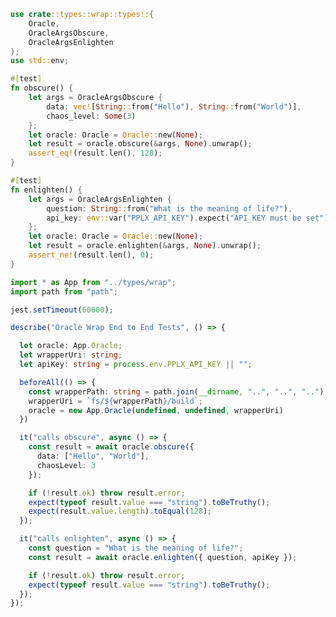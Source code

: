 
<Tabs groupId="integration-tests">
  <TabItem value="rust" label="Rust">

```rust title=src/lib.rs
use crate::types::wrap::types::{
    Oracle,
    OracleArgsObscure,
    OracleArgsEnlighten
};
use std::env;

#[test]
fn obscure() {
    let args = OracleArgsObscure {
        data: vec![String::from("Hello"), String::from("World")],
        chaos_level: Some(3)
    };
    let oracle: Oracle = Oracle::new(None);
    let result = oracle.obscure(&args, None).unwrap();
    assert_eq!(result.len(), 128);
}

#[test]
fn enlighten() {
    let args = OracleArgsEnlighten {
        question: String::from("What is the meaning of life?"),
        api_key: env::var("PPLX_API_KEY").expect("API_KEY must be set")
    };
    let oracle: Oracle = Oracle::new(None);
    let result = oracle.enlighten(&args, None).unwrap();
    assert_ne!(result.len(), 0);
}
```

  </TabItem>

  <TabItem value="typescript" label="TypeScript">

```ts title=src/__tests__/e2e/integration.spec.ts
import * as App from "../types/wrap";
import path from "path";

jest.setTimeout(60000);

describe("Oracle Wrap End to End Tests", () => {

  let oracle: App.Oracle;
  let wrapperUri: string;
  let apiKey: string = process.env.PPLX_API_KEY || "";

  beforeAll(() => {
    const wrapperPath: string = path.join(__dirname, "..", "..", "..");
    wrapperUri = `fs/${wrapperPath}/build`;
    oracle = new App.Oracle(undefined, undefined, wrapperUri)
  })

  it("calls obscure", async () => {
    const result = await oracle.obscure({
      data: ["Hello", "World"],
      chaosLevel: 3
    });

    if (!result.ok) throw result.error;
    expect(typeof result.value === "string").toBeTruthy();
    expect(result.value.length).toEqual(128);
  });

  it("calls enlighten", async () => {
    const question = "What is the meaning of life?";
    const result = await oracle.enlighten({ question, apiKey });

    if (!result.ok) throw result.error;
    expect(typeof result.value === "string").toBeTruthy();
  });
});
```

  </TabItem>
</Tabs>